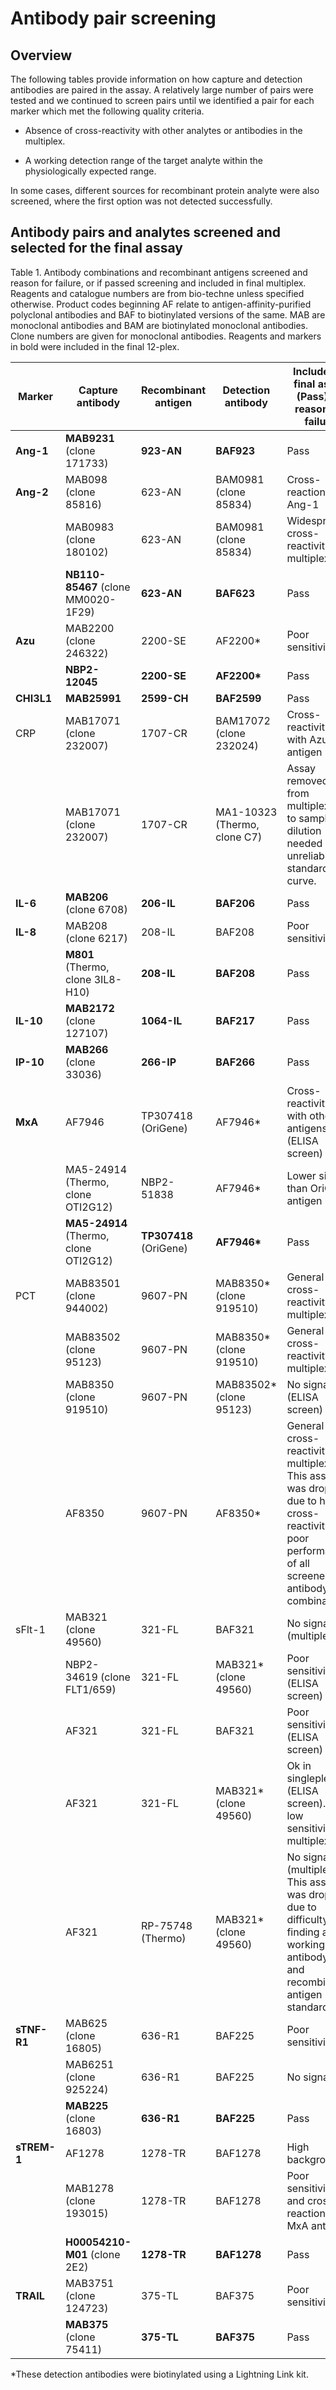 # Antibody pair screening

## Overview

The following tables provide information on how capture and detection antibodies are paired in the assay. A relatively large number of pairs were tested and we continued to screen pairs until we identified a pair for each marker which met the following quality criteria.

-   Absence of cross-reactivity with other analytes or antibodies in the multiplex.

-   A working detection range of the target analyte within the physiologically expected range.

In some cases, different sources for recombinant protein analyte were also screened, where the first option was not detected successfully.

## Antibody pairs and analytes screened and selected for the final assay

Table 1. Antibody combinations and recombinant antigens screened and reason for failure, or if passed screening and included in final multiplex. Reagents and catalogue numbers are from bio-techne unless specified otherwise. Product codes beginning AF relate to antigen-affinity-purified polyclonal antibodies and BAF to biotinylated versions of the same. MAB are monoclonal antibodies and BAM are biotinylated monoclonal antibodies. Clone numbers are given for monoclonal antibodies. Reagents and markers in bold were included in the final 12-plex.

| Marker      | Capture antibody                      | Recombinant antigen    | Detection antibody           | Included in final assay (Pass), or reason for failure                                                                                                 |
|-------------|---------------------------------------|------------------------|------------------------------|-------------------------------------------------------------------------------------------------------------------------------------------------------|
| **Ang-1**   | **MAB9231** (clone 171733)            | **923-AN**             | **BAF923**                   | Pass                                                                                                                                                  |
| **Ang-2**   | MAB098 (clone 85816)                  | 623-AN                 | BAM0981 (clone 85834)        | Cross-reaction with Ang-1                                                                                                                             |
|             | MAB0983 (clone 180102)                | 623-AN                 | BAM0981 (clone 85834)        | Widespread cross-reactivity in multiplex                                                                                                              |
|             | **NB110-85467** (clone MM0020-1F29)   | **623-AN**             | **BAF623**                   | Pass                                                                                                                                                  |
| **Azu**     | MAB2200 (clone 246322)                | 2200-SE                | AF2200\*                     | Poor sensitivity                                                                                                                                      |
|             | **NBP2-12045**                        | **2200-SE**            | **AF2200\***                 | Pass                                                                                                                                                  |
| **CHI3L1**  | **MAB25991**                          | **2599-CH**            | **BAF2599**                  | Pass                                                                                                                                                  |
| CRP         | MAB17071 (clone 232007)               | 1707-CR                | BAM17072 (clone 232024)      | Cross-reactivity with Azu antigen                                                                                                                     |
|             | MAB17071 (clone 232007)               | 1707-CR                | MA1-10323 (Thermo, clone C7) | Assay removed from multiplex due to sample dilution needed and unreliable standard curve.                                                             |
| **IL-6**    | **MAB206** (clone 6708)               | **206-IL**             | **BAF206**                   | Pass                                                                                                                                                  |
| **IL-8**    | MAB208 (clone 6217)                   | 208-IL                 | BAF208                       | Poor sensitivity                                                                                                                                      |
|             | **M801** (Thermo, clone 3IL8-H10)     | **208-IL**             | **BAF208**                   | Pass                                                                                                                                                  |
| **IL-10**   | **MAB2172** (clone 127107)            | **1064-IL**            | **BAF217**                   | Pass                                                                                                                                                  |
| **IP-10**   | **MAB266** (clone 33036)              | **266-IP**             | **BAF266**                   | Pass                                                                                                                                                  |
| **MxA**     | AF7946                                | TP307418 (OriGene)     | AF7946\*                     | Cross-reactivity with other antigens (ELISA screen)                                                                                                   |
|             | MA5-24914 (Thermo, clone OTI2G12)     | NBP2-51838             | AF7946\*                     | Lower signal than OriGene antigen                                                                                                                     |
|             | **MA5-24914** (Thermo, clone OTI2G12) | **TP307418** (OriGene) | **AF7946\***                 | Pass                                                                                                                                                  |
| PCT         | MAB83501 (clone 944002)               | 9607-PN                | MAB8350\* (clone 919510)     | General cross-reactivity in multiplex                                                                                                                 |
|             | MAB83502 (clone 95123)                | 9607-PN                | MAB8350\* (clone 919510)     | General cross-reactivity in multiplex                                                                                                                 |
|             | MAB8350 (clone 919510)                | 9607-PN                | MAB83502\* (clone 95123)     | No signal (ELISA screen)                                                                                                                              |
|             | AF8350                                | 9607-PN                | AF8350\*                     | General cross-reactivity in multiplex. This assay was dropped due to high cross-reactivity or poor performance of all screened antibody combinations. |
| sFlt-1      | MAB321 (clone 49560)                  | 321-FL                 | BAF321                       | No signal (multiplex)                                                                                                                                 |
|             | NBP2-34619 (clone FLT1/659)           | 321-FL                 | MAB321\* (clone 49560)       | Poor sensitivity (ELISA screen)                                                                                                                       |
|             | AF321                                 | 321-FL                 | BAF321                       | Poor sensitivity (ELISA screen)                                                                                                                       |
|             | AF321                                 | 321-FL                 | MAB321\* (clone 49560)       | Ok in singleplex (ELISA screen). Very low sensitivity in multiplex                                                                                    |
|             | AF321                                 | RP-75748 (Thermo)      | MAB321\* (clone 49560)       | No signal (multiplex). This assay was dropped due to difficulty in finding a working antibody pair and recombinant antigen standard.                  |
| **sTNF-R1** | MAB625 (clone 16805)                  | 636-R1                 | BAF225                       | Poor sensitivity                                                                                                                                      |
|             | MAB6251 (clone 925224)                | 636-R1                 | BAF225                       | No signal                                                                                                                                             |
|             | **MAB225** (clone 16803)              | **636-R1**             | **BAF225**                   | Pass                                                                                                                                                  |
| **sTREM-1** | AF1278                                | 1278-TR                | BAF1278                      | High background                                                                                                                                       |
|             | MAB1278 (clone 193015)                | 1278-TR                | BAF1278                      | Poor sensitivity and cross-reaction with MxA antigen                                                                                                  |
|             | **H00054210-M01** (clone 2E2)         | **1278-TR**            | **BAF1278**                  | Pass                                                                                                                                                  |
| **TRAIL**   | MAB3751 (clone 124723)                | 375-TL                 | BAF375                       | Poor sensitivity                                                                                                                                      |
|             | **MAB375** (clone 75411)              | **375-TL**             | **BAF375**                   | Pass                                                                                                                                                  |

\*These detection antibodies were biotinylated using a Lightning Link kit.
